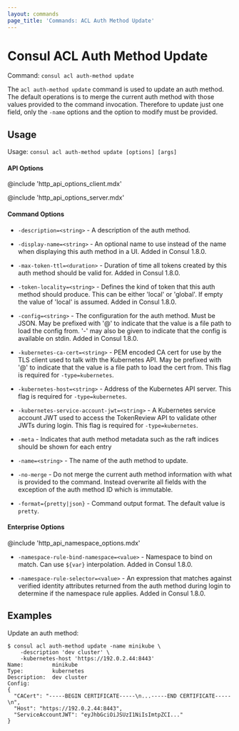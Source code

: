 ```yaml
---
layout: commands
page_title: 'Commands: ACL Auth Method Update'
---
```


# Consul ACL Auth Method Update

Command: `consul acl auth-method update`

The `acl auth-method update` command is used to update an auth method. The
default operations is to merge the current auth method with those values
provided to the command invocation. Therefore to update just one field, only
the `-name` options and the option to modify must be provided.

## Usage

Usage: `consul acl auth-method update [options] [args]`

#### API Options

@include 'http_api_options_client.mdx'

@include 'http_api_options_server.mdx'

#### Command Options

- `-description=<string>` - A description of the auth method.

- `-display-name=<string>` - An optional name to use instead of the name when
  displaying this auth method in a UI. Added in Consul 1.8.0.

- `-max-token-ttl=<duration>` - Duration of time all tokens created by this
  auth method should be valid for. Added in Consul 1.8.0.

- `-token-locality=<string>` - Defines the kind of token that this auth method
  should produce. This can be either 'local' or 'global'. If empty the value of
  'local' is assumed. Added in Consul 1.8.0.

- `-config=<string>` - The configuration for the auth method. Must be JSON. May
  be prefixed with '@' to indicate that the value is a file path to load the
  config from. '-' may also be given to indicate that the config is available on
  stdin. Added in Consul 1.8.0.

- `-kubernetes-ca-cert=<string>` - PEM encoded CA cert for use by the TLS
  client used to talk with the Kubernetes API. May be prefixed with '@' to
  indicate that the value is a file path to load the cert from. This flag is
  required for `-type=kubernetes`.

- `-kubernetes-host=<string>` - Address of the Kubernetes API server. This flag
  is required for `-type=kubernetes`.

- `-kubernetes-service-account-jwt=<string>` - A Kubernetes service account JWT
  used to access the TokenReview API to validate other JWTs during login. This
  flag is required for `-type=kubernetes`.

- `-meta` - Indicates that auth method metadata such as the raft
  indices should be shown for each entry

- `-name=<string>` - The name of the auth method to update.

- `-no-merge` - Do not merge the current auth method information with what is provided
  to the command. Instead overwrite all fields with the exception of the auth method
  ID which is immutable.

- `-format={pretty|json}` - Command output format. The default value is `pretty`.

#### Enterprise Options

@include 'http_api_namespace_options.mdx'

- `-namespace-rule-bind-namespace=<value>` - Namespace to bind on match. Can
  use `${var}` interpolation. Added in Consul 1.8.0.

- `-namespace-rule-selector=<value>` - An expression that matches against
  verified identity attributes returned from the auth method during login to
  determine if the namespace rule applies. Added in Consul 1.8.0.

## Examples

Update an auth method:

```shell-session
$ consul acl auth-method update -name minikube \
    -description 'dev cluster' \
    -kubernetes-host 'https://192.0.2.44:8443'
Name:         minikube
Type:         kubernetes
Description:  dev cluster
Config:
{
  "CACert": "-----BEGIN CERTIFICATE-----\n...-----END CERTIFICATE-----\n",
  "Host": "https://192.0.2.44:8443",
  "ServiceAccountJWT": "eyJhbGciOiJSUzI1NiIsImtpZCI..."
}
```
